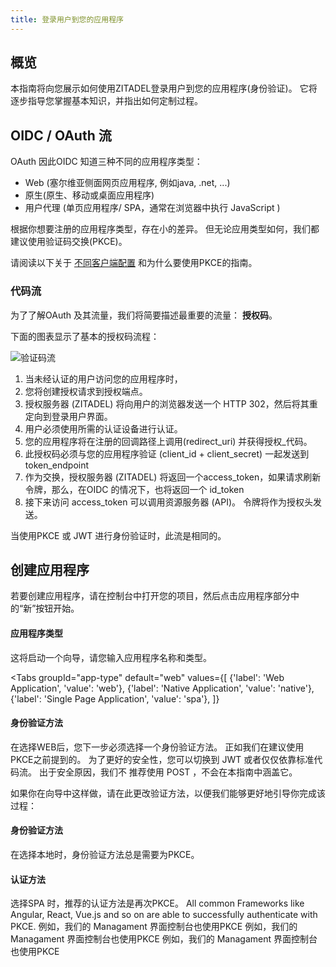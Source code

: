 ```yaml
---
title: 登录用户到您的应用程序
---
```



## 概览

本指南将向您展示如何使用ZITADEL登录用户到您的应用程序(身份验证)。 它将逐步指导您掌握基本知识，并指出如何定制过程。

## OIDC / OAuth 流

OAuth 因此OIDC 知道三种不同的应用程序类型：

- Web (塞尔维亚侧面网页应用程序, 例如java, .net, ...)
- 原生(原生、移动或桌面应用程序)
- 用户代理 (单页应用程序/ SPA，通常在浏览器中执行 JavaScript )

根据你想要注册的应用程序类型，存在小的差异。 但无论应用类型如何，我们都建议使用验证码交换(PKCE)。

请阅读以下关于 [不同客户端配置](./oauth-recommended-flows#different-client-profiles) 和为什么要使用PKCE的指南。

### 代码流

为了了解OAuth 及其流量，我们将简要描述最重要的流量： **授权码**。

下面的图表显示了基本的授权码流程：

![验证码流](/img/guides/auth_flow.png)

1. 当未经认证的用户访问您的应用程序时，
2. 您将创建授权请求到授权端点。
3. 授权服务器 (ZITADEL) 将向用户的浏览器发送一个 HTTP 302，然后将其重定向到登录用户界面。
4. 用户必须使用所需的认证设备进行认证。
5. 您的应用程序将在注册的回调路径上调用(redirect_uri) 并获得授权_代码。
6. 此授权码必须与您的应用程序验证 (client_id + client_secret) 一起发送到 token_endpoint
7. 作为交换，授权服务器 (ZITADEL) 将返回一个access_token，如果请求刷新令牌，那么，在OIDC 的情况下，也将返回一个 id_token
8. 接下来访问 access_token 可以调用资源服务器 (API)。 令牌将作为授权头发送。

当使用PKCE 或 JWT 进行身份验证时，此流是相同的。

## 创建应用程序

若要创建应用程序，请在控制台中打开您的项目，然后点击应用程序部分中的“新”按钮开始。

#### 应用程序类型

这将启动一个向导，请您输入应用程序名称和类型。

<Tabs
    groupId="app-type"
    default="web"
    values={[
        {'label': 'Web Application', 'value': 'web'},
        {'label': 'Native Application', 'value': 'native'},
        {'label': 'Single Page Application', 'value': 'spa'},
    ]}
>
<TabItem value="web">

#### 身份验证方法

在选择WEB后，您下一步必须选择一个身份验证方法。 正如我们在建议使用PKCE之前提到的。
为了更好的安全性，您可以切换到 JWT 或者仅仅依靠标准代码流。 出于安全原因，我们不
推荐使用 POST ，不会在本指南中涵盖它。

如果你在向导中这样做，请在此更改验证方法，以便我们能够更好地引导你完成该过程：

<AuthMethods selected="web" />
</TabItem>

<TabItem value="native">

#### 身份验证方法

在选择本地时，身份验证方法总是需要为PKCE。

<AuthMethods selected="native" />
</TabItem>

<TabItem value="spa">

#### 认证方法

选择SPA 时，推荐的认证方法是再次PKCE。 All common Frameworks like Angular, React, Vue.js and so on
are able to successfully authenticate with PKCE. 例如，我们的 Managament 界面控制台也使用PKCE 例如，我们的 Managament 界面控制台也使用PKCE 例如，我们的 Managament 界面控制台也使用PKCE

<AuthMethods selected="spa" />
</TabItem>
</Tabs>
